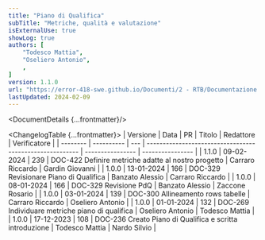 ```yaml
---
title: "Piano di Qualifica"
subTitle: "Metriche, qualità e valutazione"
isExternalUse: true
showLog: true
authors: [
	"Todesco Mattia",
	"Oseliero Antonio",
	,
]
version: 1.1.0
url: "https://error-418-swe.github.io/Documenti/2 - RTB/Documentazione esterna/Piano di Qualifica_v1.1.0.pdf"
lastUpdated: 2024-02-09
---
```



<DocumentDetails {...frontmatter}/>

<ChangelogTable {...frontmatter}>
| Versione | Data       | PR  | Titolo                                                   | Redattore        | Verificatore     |
| -------- | ---------- | --- | -------------------------------------------------------- | ---------------- | ---------------- |
| 1.1.0    | 09-02-2024 | 239 | DOC-422 Definire metriche adatte al nostro progetto      | Carraro Riccardo | Gardin Giovanni  |
| 1.0.0    | 13-01-2024 | 166 | DOC-329 Revisionare Piano di Qualifica                   | Banzato Alessio  | Carraro Riccardo |
| 1.0.0    | 08-01-2024 | 166 | DOC-329 Revisione PdQ                                    | Banzato Alessio  | Zaccone Rosario  |
| 1.0.0    | 03-01-2024 | 139 | DOC-300 Allineamento rows tabelle                        | Carraro Riccardo | Oseliero Antonio |
| 1.0.0    | 01-01-2024 | 132 | DOC-269 Individuare metriche piano di qualifica          | Oseliero Antonio | Todesco Mattia   |
| 1.0.0    | 17-12-2023 | 108 | DOC-236 Creato Piano di Qualifica e scritta introduzione | Todesco Mattia   | Nardo Silvio     |
</ChangelogTable>

